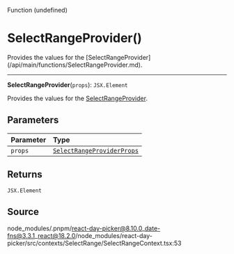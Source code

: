 <SectionTitle>Function (undefined)</SectionTitle>

# SelectRangeProvider()

<Description>
Provides the values for the [SelectRangeProvider](/api/main/functions/SelectRangeProvider.md).
</Description>

---

<a id="undefined" name="undefined"></a>

<SignatureMemberIdentifier>**SelectRangeProvider**(`props`): `JSX.Element`</SignatureMemberIdentifier>

Provides the values for the [SelectRangeProvider](/api/main/functions/SelectRangeProvider.md).

## Parameters

| Parameter | Type |
| :------ | :------ |
| `props` | [`SelectRangeProviderProps`](/api/main/interfaces/SelectRangeProviderProps.md) |

## Returns

`JSX.Element`

## Source

node\_modules/.pnpm/react-day-picker@8.10.0\_date-fns@3.3.1\_react@18.2.0/node\_modules/react-day-picker/src/contexts/SelectRange/SelectRangeContext.tsx:53
